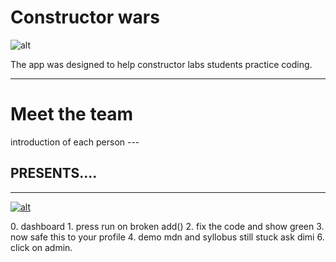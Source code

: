 

# Constructor wars

![alt](./logoafter.png)

The app was designed to help constructor labs students practice coding.

<Notes>

</Notes>

---

# Meet the team

<People />
<!-- Jose ![alt text](https://avatars2.githubusercontent.com/u/19479459?s=96&v=4 )
Rafal![alt text]( https://avatars1.githubusercontent.com/u/36113728?s=96&v=4)
Ethan![alt text](https://avatars0.githubusercontent.com/u/37446513?s=96&v=4 )
Julius![alt text]( https://avatars3.githubusercontent.com/u/35594681?s=96&v=4)
James![alt text](https://avatars2.githubusercontent.com/u/1286700?s=96&v=4 ) -->

<Notes>
introduction of each person
</Notes>
---

## PRESENTS....

---

<a href="http://127.0.0.1:8080" title="Visit Upstage!" target='_blank'>![alt](./screenshots/screenshot3.png)</a>

<Notes>
0. dashboard
1. press run on broken add()
2. fix the code and show green
3. now safe this to your profile
4. demo mdn and syllobus still stuck ask dimi
6. click on admin.
</Notes>